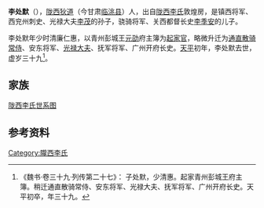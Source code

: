 '''李处默'''（{{bd|？||？| |}}），[[陇西郡|陇西]][[狄道县|狄道]]（今甘肃[[临洮县|临洮县]]）人，出自[[陇西李氏|陇西李氏]]敦煌房，是镇西将军、西兖州刺史、光禄大夫[[李茂_(北魏)|李茂]]的孙子，骁骑将军、关西都督长史[[李季安|李季安]]的儿子。

李处默年少时清廉仁惠，以青州彭城王[[元劭|元劭]]府主簿为[[起家官|起家官]]，略微升迁为[[通直散骑常侍|通直散骑常侍]]、安东将军、[[光禄大夫|光禄大夫]]、抚军将军、广州开府长史。[[天平_(东魏)|天平]]初年，李处默去世，虚岁三十九<ref>《魏书·卷三十九·列传第二十七》： 子处默，少清惠。起家青州彭城王府主簿。稍迁通直散骑常侍、安东将军、光禄大夫、抚军将军、广州开府长史。天平初卒，年三十九。</ref>。

==家族==
[[陇西李氏世系图|陇西李氏世系图]]

==参考资料==
{{reflist}}

[[Category:隴西李氏|Category:隴西李氏]]